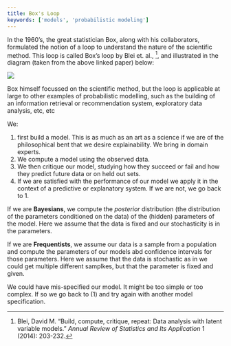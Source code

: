 ```yaml
---
title: Box's Loop
keywords: ['models', 'probabilistic modeling']
---
```


In the 1960's, the great statistician Box, along with his collaborators, formulated the notion of a loop to understand the nature of the scientific method. This loop is called Box's loop by Blei et. al., [^1], and illustrated in the diagram (taken from the above linked paper) below:

![](images/boxloop.png)

Box himself focussed on the scientific method, but the loop is applicable at large to other examples of probabilistic modelling, such as the building of an information retrieval or recommendation system, exploratory data analysis, etc, etc

We:

1. first build a model. This is as much as an art as a science if we are of the philosophical bent that we desire explainability. We bring in domain experts.
2. We compute a model using the observed data.
3. We then critique our model, studying how they succeed or fail and how they predict future data or on held out sets.
4. If we are satisfied with the performance of our model we apply it in the context of a predictive or explanatory system. If we are not, we go back to 1.

If we are **Bayesians**, we compute the *posterior* distribution (the distribution of the parameters conditioned on the data) of the (hidden) parameters of the model. Here we assume that the data is fixed and our stochasticity is in the parameters.

If we are **Frequentists**, we assume our data is a sample from a population and compute the parameters of our models abd confidence intervals for those parameters. Here we assume that the data is stochastic as in we could get multiple different samplkes, but that the parameter is fixed and given.

We could have mis-specified our model. It might be too simple or too complex. If so we go back to (1) and try again with another model specification.

[^1]: Blei, David M. "Build, compute, critique, repeat: Data analysis with latent variable models." *Annual Review of Statistics and Its Application* 1 (2014): 203-232.
